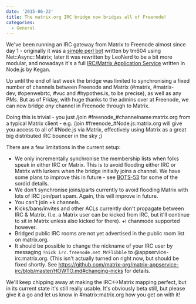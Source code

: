 ```yaml
---
date: '2015-06-22'
title: The matrix.org IRC bridge now bridges all of Freenode!
categories:
  - General
---
```


We've been running an IRC gateway from Matrix to Freenode almost since day 1 - originally it was a <a href="https://matrix.org/blog/project/perl-matrix-ircbridge/">simple perl bot</a> written by tm604 using Net::Async::Matrix; later it was rewritten by LeoNerd to be a bit more modular, and nowadays it's a full <a href="https://github.com/matrix-org/matrix-appservice-irc">IRC/Matrix Application Service</a> written in Node.js by Kegan.

Up until the end of last week the bridge was limited to synchronising a fixed number of channels between Freenode and Matrix (#matrix, #matrix-dev, #openwebrtc, #vuc and #hypothes.is, to be precise), as well as any PMs.  But as of Friday, with huge thanks to the admins over at Freenode, we can now bridge *any* channel in Freenode through to Matrix.

Doing this is trivial - you just /join #freenode_#channelname:matrix.org from a typical Matrix client - e.g. /join #freenode_#Node.js:matrix.org will give you access to all of #Node.js via Matrix, effectively using Matrix as a great big distributed IRC bouncer in the sky ;)

There are a few limitations in the current setup:
 * We only incrementally synchronise the membership lists when folks speak in either IRC or Matrix.  This is to avoid flooding either IRC or Matrix with lurkers when the bridge initially joins a channel.  We have some plans to improve this in future - see <a href="https://matrix.org/jira/browse/BOTS-53">BOTS-53</a> for some of the sordid details.
 * We don't synchronise joins/parts currently to avoid flooding Matrix with lots of IRC join/part spam.  Again, this will improve in future.
 * You can't join +k channels.
 * Kicks/bans/invites and other ACLs currently don't propagate between IRC & Matrix.  (I.e. a Matrix user can be kicked from IRC, but it'll continue to sit in Matrix unless also kicked for there).  +i chanmode supported however.
 * Bridged public IRC rooms are not yet advertised in the public room list on matrix.org.
 * It should be possible to change the nickname of your IRC user by messaging <code>!nick irc.freenode.net MrFlibble</code> to @appservice-irc:matrix.org.  (This isn't actually turned on right now, but should be fixed shortly.  See <a href="https://github.com/matrix-org/matrix-appservice-irc/blob/master/HOWTO.md#changing-nicks">https://github.com/matrix-org/matrix-appservice-irc/blob/master/HOWTO.md#changing-nicks</a> for details.

We'll keep chipping away at making the IRC<->Matrix mapping perfect, but in its current state it's still really usable.  It's obviously beta still, but please give it a go and let us know in #matrix:matrix.org how you get on with it!